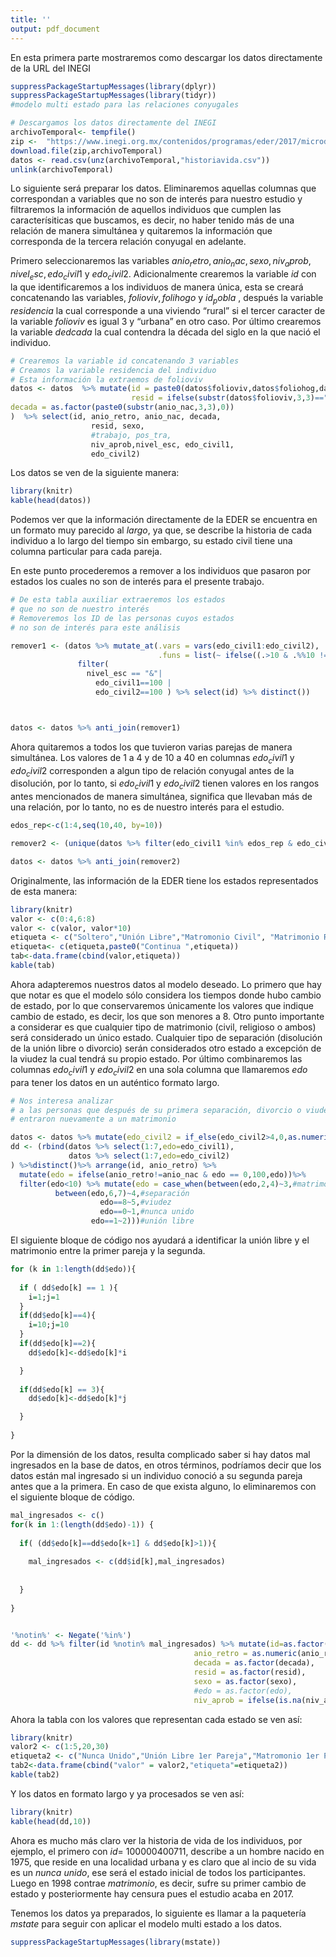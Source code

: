 ```yaml
---
title: ''
output: pdf_document
---
```

En esta primera parte mostraremos como descargar los datos directamente de la URL del INEGI

```r
suppressPackageStartupMessages(library(dplyr))
suppressPackageStartupMessages(library(tidyr))
#modelo multi estado para las relaciones conyugales

# Descargamos los datos directamente del INEGI
archivoTemporal<- tempfile()
zip <-  "https://www.inegi.org.mx/contenidos/programas/eder/2017/microdatos/eder2017_bases_csv.zip"
download.file(zip,archivoTemporal)
datos <- read.csv(unz(archivoTemporal,"historiavida.csv"))
unlink(archivoTemporal)
```

Lo siguiente será preparar los datos. Eliminaremos aquellas columnas que correspondan a variables que no son de interés para nuestro estudio y filtraremos la información de aquellos individuos que cumplen las caracterísiticas que buscamos, es decir, no haber tenido más de una relación de manera simultánea y quitaremos la información que corresponda de la tercera relación conyugal en adelante.

Primero seleccionaremos las variables
$anio_retro, anio_nac, sexo, niv_aprob, nivel_esc, edo_civil1$ y $edo_civil2$. Adicionalmente crearemos la variable $id$ con la que identificaremos a los individuos de manera única, esta se creará concatenando las variables, $folioviv, folihogo$ y $id_pobla$ , después la variable $residencia$ la cual corresponde a una viviendo "rural" si el tercer caracter de la variable $folioviv$ es igual 3 y "urbana" en otro caso. Por último crearemos la variable $dedcada$ la cual contendra la década del siglo en la que nació el individuo.


```r
# Crearemos la variable id concatenando 3 variables 
# Creamos la variable residencia del individuo
# Esta información la extraemos de folioviv 
datos <- datos  %>% mutate(id = paste0(datos$folioviv,datos$foliohog,datos$id_pobla),
                           resid = ifelse(substr(datos$folioviv,3,3)=="6","Rural","Urbana"),
decada = as.factor(paste0(substr(anio_nac,3,3),0))                     
)  %>% select(id, anio_retro, anio_nac, decada, 
                  resid, sexo,
                  #trabajo, pos_tra,
                  niv_aprob,nivel_esc, edo_civil1,
                  edo_civil2)
```

Los datos se ven de la siguiente manera:

```r
library(knitr)
kable(head(datos))
```

Podemos ver que la información directamente de la EDER se encuentra en un formato muy parecido al $largo$, ya que, se describe la historia de cada individuo a lo largo del tiempo sin embargo, su estado civil tiene una columna particular para cada pareja.
\

En este punto procederemos a remover a los individuos que pasaron por estados los cuales no son de interés para el presente trabajo.

```r
# De esta tabla auxiliar extraeremos los estados
# que no son de nuestro interés
# Removeremos los ID de las personas cuyos estados
# no son de interés para este análisis

remover1 <- (datos %>% mutate_at(.vars = vars(edo_civil1:edo_civil2),
                                 .funs = list(~ ifelse((.>10 & .%%10 != 0) ,(.*0+100),.))) %>% 
               filter(
                 nivel_esc == "&"|
                   edo_civil1==100 |
                   edo_civil2==100 ) %>% select(id) %>% distinct())



datos <- datos %>% anti_join(remover1)

```


Ahora quitaremos a todos los que tuvieron varias parejas de manera simultánea. 
Los valores de $1$ a $4$ y de $10$ a $40$ en columnas $edo_civil1$ y $edo_civil2$ corresponden a algun tipo de relación conyugal antes de la disolución, por lo tanto, si $edo_civil1$ y $edo_civil2$ tienen valores en los rangos antes mencionados de manera simultánea, significa que llevaban más de una relación, por lo tanto, no es de nuestro interés para el estudio.

```r

edos_rep<-c(1:4,seq(10,40, by=10))

remover2 <- (unique(datos %>% filter(edo_civil1 %in% edos_rep & edo_civil2 %in% edos_rep) %>% select(id)))

datos <- datos %>% anti_join(remover2)

```


Originalmente, las información de la EDER tiene los estados representados de esta manera:

```r
library(knitr)
valor <- c(0:4,6:8)
valor <- c(valor, valor*10)
etiqueta <- c("Soltero","Unión Libre","Matromonio Civil", "Matrimonio Religioso","Matrominio Civil y Religioso", "Divorcio","Separación","Viudez")
etiqueta<- c(etiqueta,paste0("Continua ",etiqueta))
tab<-data.frame(cbind(valor,etiqueta))
kable(tab)
```


Ahora adapteremos nuestros datos al modelo deseado.
Lo primero que hay que notar es que el modelo sólo considera los tiempos donde hubo cambio de estado, por lo que conservaremos únicamente los valores que indique cambio de estado, es decir, los que son menores a 8.
Otro punto importante a considerar es que cualquier tipo de matrimonio (civil, religioso o ambos) será considerado un único estado. Cualquier tipo de separación (disolución de la unión libre o divorcio) serán considerados otro estado a excepción de la viudez la cual tendrá su propio estado.
Por último combinaremos las columnas $edo_civil1$ y $edo_civil2$ en una sola columna que llamaremos $edo$ para tener los datos en un auténtico formato largo.


```r
# Nos interesa analizar 
# a las personas que después de su primera separación, divorcio o viudez
# entraron nuevamente a un matrimonio

datos <- datos %>% mutate(edo_civil2 = if_else(edo_civil2>4,0,as.numeric(edo_civil2)))
dd <- (rbind(datos %>% select(1:7,edo=edo_civil1),
             datos %>% select(1:7,edo=edo_civil2)
) %>%distinct()%>% arrange(id, anio_retro) %>% 
  mutate(edo = ifelse(anio_retro!=anio_nac & edo == 0,100,edo))%>%
  filter(edo<10) %>% mutate(edo = case_when(between(edo,2,4)~3,#matrimonio
          between(edo,6,7)~4,#separación
                    edo==8~5,#viudez
                    edo==0~1,#nunca unido
                  edo==1~2)))#unión libre
```

El siguiente bloque de código nos ayudará a identificar la unión libre y el matrimonio entre la primer pareja y la segunda.

```r

for (k in 1:length(dd$edo)){
  
  if ( dd$edo[k] == 1 ){
    i=1;j=1
  }
  if(dd$edo[k]==4){
    i=10;j=10
  }
  if(dd$edo[k]==2){
    dd$edo[k]<-dd$edo[k]*i

  }
  
  if(dd$edo[k] == 3){
    dd$edo[k]<-dd$edo[k]*j

  }
  
}
```

Por la dimensión de los datos, resulta complicado saber si hay datos mal ingresados en la base de datos, en otros términos, podríamos decir que los datos están mal ingresado si un individuo conoció a su segunda pareja antes que a la primera. En caso de que exista alguno, lo eliminaremos con el siguiente bloque de código.

```r
mal_ingresados <- c()
for(k in 1:(length(dd$edo)-1)) {
  
  if( (dd$edo[k]==dd$edo[k+1] & dd$edo[k]>1)){
    
    mal_ingresados <- c(dd$id[k],mal_ingresados)
    
    
  }
  
}


'%notin%' <- Negate('%in%')
dd <- dd %>% filter(id %notin% mal_ingresados) %>% mutate(id=as.factor(id),
                                         anio_retro = as.numeric(anio_retro - anio_nac),
                                         decada = as.factor(decada),
                                         resid = as.factor(resid),
                                         sexo = as.factor(sexo),
                                         #edo = as.factor(edo),
                                         niv_aprob = ifelse(is.na(niv_aprob),0,niv_aprob))
```


Ahora la tabla con los valores que representan cada estado se ven así:
```r
library(knitr)
valor2 <- c(1:5,20,30)
etiqueta2 <- c("Nunca Unido","Unión Libre 1er Pareja","Matromonio 1er Pareja","Separación","Viudez","Unión Libre 2da Pareja","Matrimonio 2da Pareja")
tab2<-data.frame(cbind("valor" = valor2,"etiqueta"=etiqueta2))
kable(tab2)
```

Y los datos en formato largo y ya procesados se ven así:
```r
library(knitr)
kable(head(dd,10))
```

Ahora es mucho más claro ver la historia de vida de los individuos, por ejemplo, el primero con $id =$ $100000400711$, describe a un hombre nacido en 1975, que reside en una localidad urbana y es claro que al incio de su vida es un $nunca$ $unido$, ese será el estado inicial de todos los participantes. Luego en 1998 contrae $matrimonio$, es decir, sufre su primer cambio de estado y posteriormente hay censura pues el estudio acaba en 2017.

Tenemos los datos ya preparados, lo siguiente es llamar a la paquetería $mstate$ para seguir con aplicar el modelo multi estado a los datos.

```r
suppressPackageStartupMessages(library(mstate))
```




